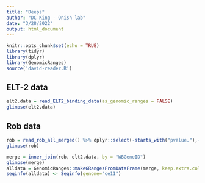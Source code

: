 ```yaml
---
title: "Deeps"
author: "DC King - Onish lab"
date: "3/28/2022"
output: html_document
---
```


```r
knitr::opts_chunk$set(echo = TRUE)
library(tidyr)
library(dplyr)
library(GenomicRanges)
source('david-reader.R')
```

## ELT-2 data

```r
elt2.data = read_ELT2_binding_data(as_genomic_ranges = FALSE)
glimpse(elt2.data)
```

## Rob data

```r
rob = read_rob_all_merged() %>% dplyr::select(-starts_with("pvalue."),-starts_with("lfcSE."))
glimpse(rob)
```

```r
merge = inner_join(rob, elt2.data, by = "WBGeneID")
glimpse(merge)
alldata = GenomicRanges::makeGRangesFromDataFrame(merge, keep.extra.columns = T)
seqinfo(alldata) <- Seqinfo(genome="ce11")
```

```r

 

```



